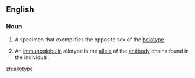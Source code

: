 ==English==

===Noun===
{{en-noun}}
{{wikipedia}}

# {{zoology}} A specimen that exemplifies the opposite sex of the [[holotype]].
# {{immunology}} An [[immunoglobulin]] allotype is the [[allele]] of the [[antibody]] chains found in the individual.

[[zh:allotype]]